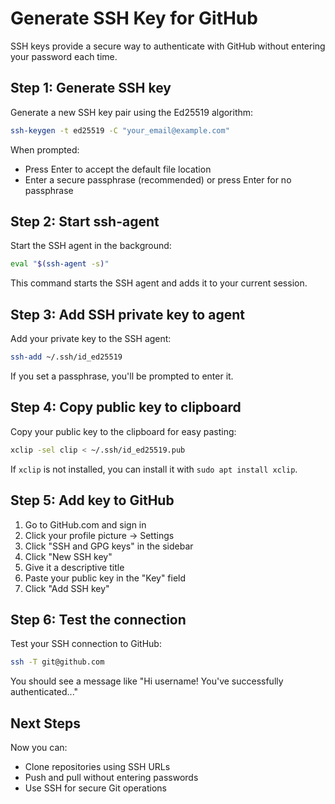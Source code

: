 # Generate SSH Key for GitHub

SSH keys provide a secure way to authenticate with GitHub without entering your password each time.

## Step 1: Generate SSH key

Generate a new SSH key pair using the Ed25519 algorithm:

```bash
ssh-keygen -t ed25519 -C "your_email@example.com"
```

When prompted:
- Press Enter to accept the default file location
- Enter a secure passphrase (recommended) or press Enter for no passphrase

## Step 2: Start ssh-agent

Start the SSH agent in the background:

```bash
eval "$(ssh-agent -s)"
```

This command starts the SSH agent and adds it to your current session.

## Step 3: Add SSH private key to agent

Add your private key to the SSH agent:

```bash
ssh-add ~/.ssh/id_ed25519
```

If you set a passphrase, you'll be prompted to enter it.

## Step 4: Copy public key to clipboard

Copy your public key to the clipboard for easy pasting:

```bash
xclip -sel clip < ~/.ssh/id_ed25519.pub
```

If `xclip` is not installed, you can install it with `sudo apt install xclip`.

## Step 5: Add key to GitHub

1. Go to GitHub.com and sign in
2. Click your profile picture → Settings
3. Click "SSH and GPG keys" in the sidebar
4. Click "New SSH key"
5. Give it a descriptive title
6. Paste your public key in the "Key" field
7. Click "Add SSH key"

## Step 6: Test the connection

Test your SSH connection to GitHub:

```bash
ssh -T git@github.com
```

You should see a message like "Hi username! You've successfully authenticated..."

## Next Steps

Now you can:
- Clone repositories using SSH URLs
- Push and pull without entering passwords
- Use SSH for secure Git operations 